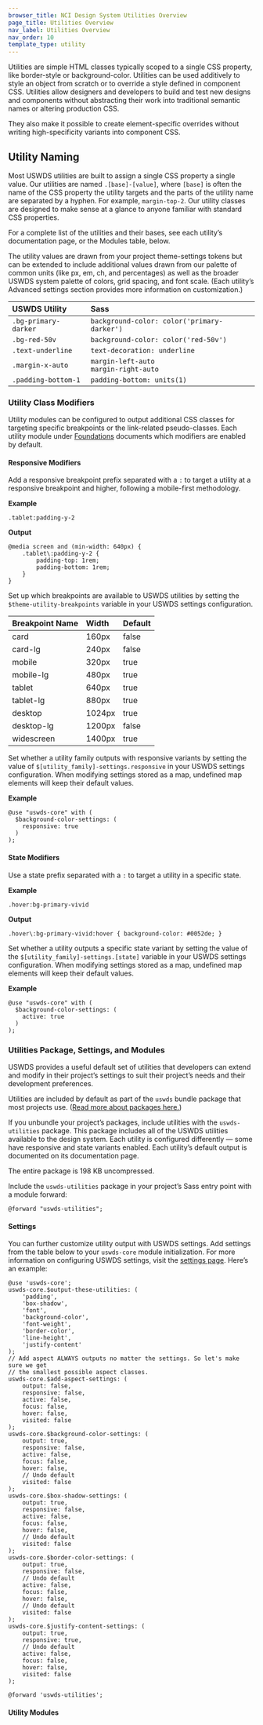 ```yaml
---
browser_title: NCI Design System Utilities Overview
page_title: Utilities Overview
nav_label: Utilities Overview
nav_order: 10
template_type: utility
---
```



Utilities are simple HTML classes typically scoped to a single CSS property, like border-style or background-color. Utilities can be used additively to style an object from scratch or to override a style defined in component CSS. Utilities allow designers and developers to build and test new designs and components without abstracting their work into traditional semantic names or altering production CSS.

They also make it possible to create element-specific overrides without writing high-specificity variants into component CSS.

## Utility Naming

Most USWDS utilities are built to assign a single CSS property a single value. Our utilities are named <span className="text-no-wrap">`.[base]-[value]`</span>, where `[base]` is often the name of the CSS property the utility targets and the parts of the utility name are separated by a hyphen. For example, `margin-top-2`. Our utility classes are designed to make sense at a glance to anyone familiar with standard CSS properties.

For a complete list of the utilities and their bases, see each utility’s documentation page, or the Modules table, below.

The utility values are drawn from your project theme-settings tokens but can be extended to include additional values drawn from our palette of common units (like px, em, ch, and percentages) as well as the broader USWDS system palette of colors, grid spacing, and font scale. (Each utility’s Advanced settings section provides more information on customization.)

| USWDS Utility        | Sass                                        |
| :------------------- | :------------------------------------------ |
| `.bg-primary-darker` | `background-color: color('primary-darker')` |
| `.bg-red-50v`        | `background-color: color('red-50v')`        |
| `.text-underline`    | `text-decoration: underline`                |
| `.margin-x-auto`     | `margin-left-auto`<br/>`margin-right-auto`  |
| `.padding-bottom-1`  | `padding-bottom: units(1)`                  |

### Utility Class Modifiers

Utility modules can be configured to output additional CSS classes for targeting specific breakpoints or the link-related pseudo-classes. Each utility module under [Foundations](/foundations) documents which modifiers are enabled by default.

<h4 id="responsive">Responsive Modifiers</h4>

Add a responsive breakpoint prefix separated with a `:` to target a utility at a responsive breakpoint and higher, following a mobile-first methodology.

**Example**

`.tablet:padding-y-2`

**Output**

```
@media screen and (min-width: 640px) {
	.tablet\:padding-y-2 {
		padding-top: 1rem;
		padding-bottom: 1rem;
	}
}
```

Set up which breakpoints are available to USWDS utilities by setting the `$theme-utility-breakpoints` variable in your USWDS settings configuration.

| Breakpoint Name | Width  | Default |
| :-------------- | :----- | :------ |
| card            | 160px  | false   |
| card-lg         | 240px  | false   |
| mobile          | 320px  | true    |
| mobile-lg       | 480px  | true    |
| tablet          | 640px  | true    |
| tablet-lg       | 880px  | true    |
| desktop         | 1024px | true    |
| desktop-lg      | 1200px | false   |
| widescreen      | 1400px | true    |

Set whether a utility family outputs with responsive variants by setting the value of `$[utility_family]-settings.responsive` in your USWDS settings configuration. When modifying settings stored as a map, undefined map elements will keep their default values.

**Example**

```
@use "uswds-core" with (
  $background-color-settings: (
    responsive: true
  )
);
```

<h4 id="state">State Modifiers</h4>

Use a state prefix separated with a `:` to target a utility in a specific state.

**Example**

`.hover:bg-primary-vivid`

**Output**

`.hover\:bg-primary-vivid:hover { background-color: #0052de; }`

Set whether a utility outputs a specific state variant by setting the value of the `$[utility_family]-settings.[state]` variable in your USWDS settings configuration. When modifying settings stored as a map, undefined map elements will keep their default values.

**Example**

```
@use "uswds-core" with (
  $background-color-settings: (
    active: true
  )
);
```

### Utilities Package, Settings, and Modules

USWDS provides a useful default set of utilities that developers can extend and modify in their project’s settings to suit their project’s needs and their development preferences.

Utilities are included by default as part of the `uswds` bundle package that most projects use. ([Read more about packages here.](https://designsystem.digital.gov/components/packages/))

If you unbundle your project’s packages, include utilities with the `uswds-utilities` package. This package includes all of the USWDS utilities available to the design system. Each utility is configured differently — some have responsive and state variants enabled. Each utility’s default output is documented on its documentation page.

The entire package is 198 KB uncompressed.

Include the `uswds-utilities` package in your project’s Sass entry point with a module forward:

```
@forward "uswds-utilities";
```

#### Settings

You can further customize utility output with USWDS settings. Add settings from the table below to your `uswds-core` module initialization. For more information on configuring USWDS settings, visit the [settings page](https://designsystem.digital.gov/documentation/settings#configuring-settings-maps). Here’s an example:

```
@use 'uswds-core';
uswds-core.$output-these-utilities: (
	'padding',
	'box-shadow',
	'font',
	'background-color',
	'font-weight',
	'border-color',
	'line-height',
	'justify-content'
);
// Add aspect ALWAYS outputs no matter the settings. So let's make sure we get
// the smallest possible aspect classes.
uswds-core.$add-aspect-settings: (
	output: false,
	responsive: false,
	active: false,
	focus: false,
	hover: false,
	visited: false
);
uswds-core.$background-color-settings: (
	output: true,
	responsive: false,
	active: false,
	focus: false,
	hover: false,
	// Undo default
	visited: false
);
uswds-core.$box-shadow-settings: (
	output: true,
	responsive: false,
	active: false,
	focus: false,
	hover: false,
	// Undo default
	visited: false
);
uswds-core.$border-color-settings: (
	output: true,
	responsive: false,
	// Undo default
	active: false,
	focus: false,
	hover: false,
	// Undo default
	visited: false
);
uswds-core.$justify-content-settings: (
	output: true,
	responsive: true,
	// Undo default
	active: false,
	focus: false,
	hover: false,
	visited: false
);

@forward 'uswds-utilities';
```

#### Utility Modules

<UtilitiesTable />
